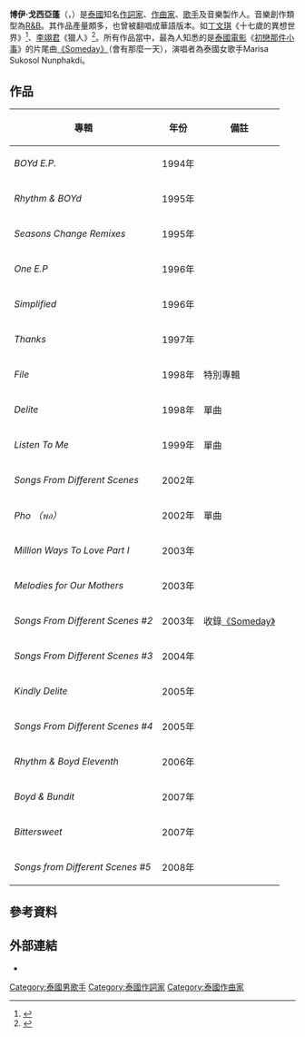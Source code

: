 {{Infobox musical artist <!-- See Wikipedia:WikiProject_Musicians -->
| name                = 博伊·戈西亞蓬<br>Boyd Kosiyabong
| image                 = Boyd Kosiyabhong.JPG
| caption            = 2007年11月<br>博伊·戈西亞蓬出席一場[[MTV|MTV]]的發表會
| image_size            =
| background          = non_performing_personnel
| birth_name          = 七溫·戈西亞蓬
| alias               =
| birth_date                = {{Birth date and age|1967|09|05}}
| death_date                = 
| originplace              = {{flagicon|Thailand}}[[泰國|泰國]][[曼谷|曼谷]]
| instrument          =
| musicgenre         = [[节奏布鲁斯|R&B]]
| occupation          = 作曲家、歌手、製作人
| years_active        =
| label               = [[貝克利音樂|貝克利音樂]]、Love Is
| associated_acts     =
| website                 = [https://web.archive.org/web/20081216020453/http://www.loveisloveis.com/ www.loveisloveis.com]
| notable_instruments =
}}

'''博伊·戈西亞蓬'''（{{lang-th|บอย โกสิยพงษ์}}，{{bd|1967年|9月5日|catIdx=B}}）是[[泰國|泰國]]知名[[作詞家|作詞家]]、[[作曲家|作曲家]]、[[歌手|歌手]]及音樂製作人。音樂創作類型為[[节奏布鲁斯|R&B]]。其作品產量頗多，也曾被翻唱成華語版本。如[[丁文琪|丁文琪]]《十七歲的異想世界》<ref>{{cite web |url=http://www.youtube.com/watch?v=haaOlTxaGNI |title=丁文琪《十七歲的異想世界》 |publisher=[[YouTube|YouTube]] |accessdate=2010-10-17 |archive-date=2016-09-30 |archive-url=https://web.archive.org/web/20160930135016/https://www.youtube.com/watch?v=haaOlTxaGNI |dead-url=no }}</ref>、[[李翊君|李翊君]]《獵人》<ref>{{cite web |url=http://www.youtube.com/watch?v=UxOGflMfJYE |title=李翊君《獵人》 |publisher=[[YouTube|YouTube]] |accessdate=2010-10-17 |archive-date=2016-04-15 |archive-url=https://web.archive.org/web/20160415165526/https://www.youtube.com/watch?v=UxOGflMfJYE |dead-url=no }}</ref>。所有作品當中，最為人知悉的是[[泰國電影|泰國電影]]《[[初戀那件小事|初戀那件小事]]》的片尾曲[[初戀那件小事#電影原聲帶|《Someday》]]（會有那麼一天），演唱者為泰國女歌手Marisa Sukosol Nunphakdi。

== 作品 ==
{| class="wikitable"
|-
! 專輯 !! 年份 !! 備註
|-
|''BOYd E.P.'' || 1994年 || 
|-
|''Rhythm & BOYd'' || 1995年 || 
|-
|''Seasons Change Remixes'' || 1995年 || 
|-
|''One E.P'' || 1996年 || 
|-
|''Simplified'' || 1996年 || 
|-
|''Thanks'' || 1997年 || 
|-
|''File''  || 1998年 || 特別專輯
|-
|''Delite''  || 1998年 || 單曲
|-
|''Listen To Me''  || 1999年 || 單曲
|-
|''Songs From Different Scenes'' || 2002年 || 
|-
|''Pho （พอ）''  || 2002年 || 單曲
|-
|''Million Ways To Love Part I'' || 2003年 || 
|-
|''Melodies for Our Mothers'' || 2003年 || 
|-
|''Songs From Different Scenes #2'' || 2003年 || 收錄[[初戀那件小事#電影原聲帶|《Someday》]]
|-
|''Songs From Different Scenes #3'' || 2004年 || 
|-
|''Kindly Delite'' || 2005年 || 
|-
|''Songs From Different Scenes #4'' || 2005年 || 
|-
|''Rhythm & Boyd Eleventh'' || 2006年 || 
|-
|''Boyd & Bundit'' || 2007年 || 
|-
|''Bittersweet'' ||  2007年 || <!--with Thanachai Ujjin-->
|-
|''Songs from Different Scenes #5'' || 2008年 || 
|}

== 參考資料 ==
{{reflist}}

== 外部連結 ==
*{{official|http://www.loveisloveis.com/}}

{{DEFAULTSORT:Kosiyabong, Boyd}}
[[Category:泰國男歌手|Category:泰國男歌手]]
[[Category:泰國作詞家|Category:泰國作詞家]]
[[Category:泰國作曲家|Category:泰國作曲家]]